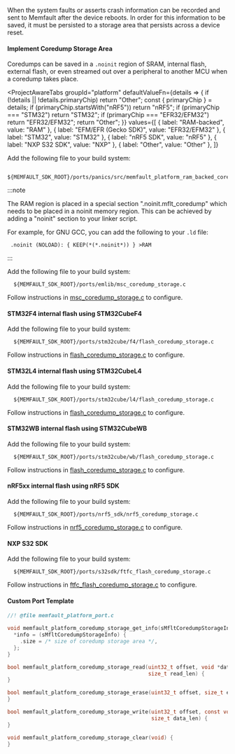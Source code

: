 
When the system faults or asserts crash information can be recorded and sent to
Memfault after the device reboots. In order for this information to be saved, it
must be persisted to a storage area that persists across a device reset.

#### Implement Coredump Storage Area

Coredumps can be saved in a `.noinit` region of SRAM, internal flash, external
flash, or even streamed out over a peripheral to another MCU when a coredump
takes place.

<ProjectAwareTabs
  groupId="platform"
  defaultValueFn={details => {
    if (!details || !details.primaryChip) return "Other";
    const { primaryChip } = details;
    if (primaryChip.startsWith("nRF5")) return "nRF5";
    if (primaryChip === "STM32") return "STM32";
    if (primaryChip === "EFR32/EFM32") return "EFR32/EFM32";
    return "Other";
  }}
  values={[
    { label: "RAM-backed", value: "RAM" },
    { label: "EFM/EFR (Gecko SDK)", value: "EFR32/EFM32" },
    { label: "STM32", value: "STM32" },
    { label: "nRF5 SDK", value: "nRF5" },
    { label: "NXP S32 SDK", value: "NXP" },
    { label: "Other", value: "Other" },
  ]}
>
  <TabItem value="RAM">

Add the following file to your build system:

```
  ${MEMFAULT_SDK_ROOT}/ports/panics/src/memfault_platform_ram_backed_coredump.c
```

:::note

The RAM region is placed in a special section ".noinit.mflt_coredump" which
needs to be placed in a noinit memory region. This can be achieved by adding a
"noinit" section to your linker script.

For example, for GNU GCC, you can add the following to your `.ld` file:

```
 .noinit (NOLOAD): { KEEP(*(*.noinit*)) } >RAM
```

:::

  </TabItem>
  <TabItem value="EFR32/EFM32">

Add the following file to your build system:

```
  ${MEMFAULT_SDK_ROOT}/ports/emlib/msc_coredump_storage.c
```

Follow instructions in
[msc_coredump_storage.c](https://github.com/memfault/memfault-firmware-sdk/blob/master/ports/emlib/msc_coredump_storage.c#L9)
to configure.

  </TabItem>
  <TabItem value="STM32">

#### STM32F4 internal flash using STM32CubeF4

Add the following file to your build system:

```
  ${MEMFAULT_SDK_ROOT}/ports/stm32cube/f4/flash_coredump_storage.c
```

Follow instructions in
[flash_coredump_storage.c](https://github.com/memfault/memfault-firmware-sdk/blob/master/ports/stm32cube/f4/flash_coredump_storage.c#L9)
to configure.

#### STM32L4 internal flash using STM32CubeL4

Add the following file to your build system:

```
  ${MEMFAULT_SDK_ROOT}/ports/stm32cube/l4/flash_coredump_storage.c
```

Follow instructions in
[flash_coredump_storage.c](https://github.com/memfault/memfault-firmware-sdk/blob/master/ports/stm32cube/l4/flash_coredump_storage.c#L9)
to configure.

#### STM32WB internal flash using STM32CubeWB

Add the following file to your build system:

```
  ${MEMFAULT_SDK_ROOT}/ports/stm32cube/wb/flash_coredump_storage.c
```

Follow instructions in
[flash_coredump_storage.c](https://github.com/memfault/memfault-firmware-sdk/blob/master/ports/stm32cube/wb/flash_coredump_storage.c#L9)
to configure.

  </TabItem>
  <TabItem value="nRF5">

#### nRF5xx internal flash using nRF5 SDK

Add the following file to your build system:

```
  ${MEMFAULT_SDK_ROOT}/ports/nrf5_sdk/nrf5_coredump_storage.c
```

Follow instructions in
[nrf5_coredump_storage.c](https://github.com/memfault/memfault-firmware-sdk/blob/master/ports/nrf5_sdk/nrf5_coredump_storage.c#L9)
to configure.

  </TabItem>
  <TabItem value="NXP">

#### NXP S32 SDK

Add the following file to your build system:

```
  ${MEMFAULT_SDK_ROOT}/ports/s32sdk/ftfc_flash_coredump_storage.c
```

Follow instructions in
[ftfc_flash_coredump_storage.c](https://github.com/memfault/memfault-firmware-sdk/blob/master/ports/s32sdk/ftfc_flash_coredump_storage.c#L9)
to configure.

  </TabItem>
  <TabItem value="Other">

#### Custom Port Template

```c
//! @file memfault_platform_port.c

void memfault_platform_coredump_storage_get_info(sMfltCoredumpStorageInfo *info) {
  *info = (sMfltCoredumpStorageInfo) {
    .size = /* size of coredump storage area */,
  };
}

bool memfault_platform_coredump_storage_read(uint32_t offset, void *data,
                                             size_t read_len) {
}

bool memfault_platform_coredump_storage_erase(uint32_t offset, size_t erase_size) {
}

bool memfault_platform_coredump_storage_write(uint32_t offset, const void *data,
                                              size_t data_len) {
}

void memfault_platform_coredump_storage_clear(void) {
}
```

  </TabItem>
</ProjectAwareTabs>
